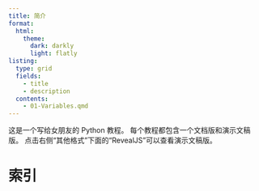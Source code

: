 ```yaml
---
title: 简介
format:
  html:
    theme:
      dark: darkly
      light: flatly
listing: 
  type: grid
  fields: 
    - title
    - description
  contents: 
    - 01-Variables.qmd
---
```


<!-- # 首页 {.unnumbered} -->

这是一个写给女朋友的 Python 教程。
每个教程都包含一个文档版和演示文稿版。
点击右侧“其他格式”下面的“RevealJS”可以查看演示文稿版。

# 索引 {.unnumbered}


